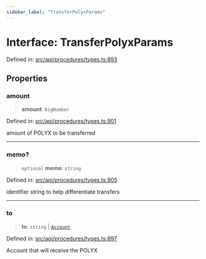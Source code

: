 ```yaml
---
sidebar_label: "TransferPolyxParams"
---
```


# Interface: TransferPolyxParams

Defined in: [src/api/procedures/types.ts:893](https://github.com/PolymeshAssociation/polymesh-sdk/blob/bee6a2fe7a8ce5db42a6982e793782182cde2153/src/api/procedures/types.ts#L893)

## Properties

### amount

> **amount**: `BigNumber`

Defined in: [src/api/procedures/types.ts:901](https://github.com/PolymeshAssociation/polymesh-sdk/blob/bee6a2fe7a8ce5db42a6982e793782182cde2153/src/api/procedures/types.ts#L901)

amount of POLYX to be transferred

***

### memo?

> `optional` **memo**: `string`

Defined in: [src/api/procedures/types.ts:905](https://github.com/PolymeshAssociation/polymesh-sdk/blob/bee6a2fe7a8ce5db42a6982e793782182cde2153/src/api/procedures/types.ts#L905)

identifier string to help differentiate transfers

***

### to

> **to**: `string` \| [`Account`](../../../entities/Account/classes/Account.mdx)

Defined in: [src/api/procedures/types.ts:897](https://github.com/PolymeshAssociation/polymesh-sdk/blob/bee6a2fe7a8ce5db42a6982e793782182cde2153/src/api/procedures/types.ts#L897)

Account that will receive the POLYX
